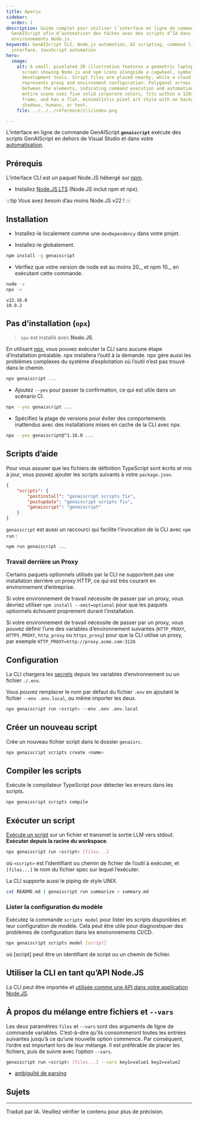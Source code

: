 ```yaml
---
title: Aperçu
sidebar:
  order: 1
description: Guide complet pour utiliser l’interface en ligne de commande (CLI)
  GenAIScript afin d’automatiser des tâches avec des scripts d’IA dans des
  environnements Node.js.
keywords: GenAIScript CLI, Node.js automation, AI scripting, command line
  interface, JavaScript automation
hero:
  image:
    alt: A small, pixelated 2D illustration features a geometric laptop with a
      screen showing Node.js and npm icons alongside a cogwheel, symbolizing
      development tools. Script files are placed nearby, while a cloud icon
      represents proxy and environment configuration. Polygonal arrows flow
      between the elements, indicating command execution and automation. The
      entire scene uses five solid corporate colors, fits within a 128x128 pixel
      frame, and has a flat, minimalistic pixel art style with no background,
      shadows, humans, or text.
    file: ../../../reference/cli/index.png

---
```



L’interface en ligne de commande GenAIScript **`genaiscript`** exécute des scripts GenAIScript
en dehors de Visual Studio et dans votre [automatisation](../../../reference/getting-started/automating-scripts/).

<GenAIScriptCli args="..." />

## Prérequis

L’interface CLI est un paquet Node.JS hébergé sur [npm](https://www.npmjs.com/package/genaiscript).

* Installez [Node.JS LTS](https://docs.npmjs.com/downloading-and-installing-node-js-and-npm) (Node.JS inclut npm et npx).

:::tip
Vous avez besoin d’au moins Node.JS v22 !
:::

## Installation

* Installez-le localement comme une `devDependency` dans votre projet.

<PackageManagers pkg="genaiscript" dev frame="none" />

* Installez-le globalement.

```sh "-g"
npm install -g genaiscript
```

* Vérifiez que votre version de node est au moins 20.\_ et npm 10.\_ en exécutant cette commande.

```sh
node -v
npx -v
```

```text
v22.16.0
10.9.2
```

## Pas d’installation (`npx`)

> `npx` est installé avec **Node.JS**.

En utilisant [npx](https://docs.npmjs.com/cli/v10/commands/npx),
vous pouvez exécuter la CLI sans aucune étape d’installation préalable.
*npx* installera l’outil à la demande. npx gère aussi les problèmes complexes
du système d’exploitation où l’outil n’est pas trouvé dans le chemin.

```sh
npx genaiscript ...
```

* Ajoutez `--yes` pour passer la confirmation, ce qui est utile dans un scénario CI.

```sh "--yes"
npx --yes genaiscript ...
```

* Spécifiez la plage de versions pour éviter des comportements inattendus avec des installations mises en cache de la CLI avec npx.

```sh "@^1.16.0"
npx --yes genaiscript@^1.16.0 ...
```

## Scripts d’aide

Pour vous assurer que les fichiers de définition TypeScript sont écrits et mis à jour,
vous pouvez ajouter les scripts suivants à votre `package.json`.

```json title="package.json"
{
    "scripts": {
        "postinstall": "genaiscript scripts fix",
        "postupdate": "genaiscript scripts fix",
        "genaiscript": "genaiscript"
    }
}
```

`genaiscript` est aussi un raccourci qui facilite l’invocation de la CLI
avec `npm run` :

```sh
npm run genaiscript ...
```

### Travail derrière un Proxy

Certains paquets optionnels utilisés par la CLI ne supportent pas une installation derrière un proxy HTTP,
ce qui est très courant en environnement d’entreprise.

Si votre environnement de travail nécessite de passer par un proxy,
vous devriez utiliser `npm install --omit=optional`
pour que les paquets optionnels échouent proprement durant l’installation.

Si votre environnement de travail nécessite de passer par un proxy,
vous pouvez définir l’une des variables d’environnement suivantes
(`HTTP_PROXY`, `HTTPS_PROXY`, `http_proxy` ou `https_proxy`) pour que la CLI utilise un proxy,
par exemple `HTTP_PROXY=http://proxy.acme.com:3128`.

## Configuration

La CLI chargera les [secrets](../../../reference/getting-started/configuration/) depuis les variables d’environnement ou un fichier `./.env`.

Vous pouvez remplacer le nom par défaut du fichier `.env` en ajoutant le fichier `--env .env.local`,
ou même importer les deux.

```sh
npx genaiscript run <script> --env .env .env.local
```

## Créer un nouveau script

Crée un nouveau fichier script dans le dossier `genaisrc`.

```sh
npx genaiscript scripts create <name>
```

## Compiler les scripts

Exécute le compilateur TypeScript pour détecter les erreurs dans les scripts.

```sh
npx genaiscript scripts compile
```

## Exécuter un script

[Exécute un script](../../../reference/reference/cli/run/) sur un fichier
et transmet la sortie LLM vers stdout. **Exécuter depuis la racine du workspace**.

```sh
npx genaiscript run <script> [files...]
```

où `<script>` est l’identifiant ou chemin de fichier de l’outil à exécuter, et `[files...]` le nom du fichier spec sur lequel l’exécuter.

La CLI supporte aussi le piping de style UNIX.

```sh
cat README.md | genaiscript run summarize > summary.md
```

### Lister la configuration du modèle

Exécutez la commande `scripts model` pour lister les scripts disponibles et leur configuration de modèle. Cela peut être utile pour diagnostiquer des problèmes de configuration dans les environnements CI/CD.

```sh
npx genaiscript scripts model [script]
```

où \[script] peut être un identifiant de script ou un chemin de fichier.

## Utiliser la CLI en tant qu’API Node.JS

La CLI peut être importée et [utilisée comme une API dans votre application Node.JS](../../../reference/reference/api/).

## À propos du mélange entre fichiers et `--vars`

Les deux paramètres `files` et `--vars` sont des arguments de ligne de commande variables. C’est-à-dire qu’ils consommeront toutes les entrées suivantes jusqu’à ce qu’une nouvelle option commence. Par conséquent, l’ordre est important lors de leur mélange. Il est préférable de placer les fichiers, puis de suivre avec l’option `--vars`.

```sh
genaiscript run <script> [files...] --vars key1=value1 key2=value2
```

* [ambiguïté de parsing](https://github.com/tj/commander.js/blob/HEAD/docs/options-in-depth.md#parsing-ambiguity)

## Sujets

<DirectoryLinks directory="reference/cli" />

<hr />

Traduit par IA. Veuillez vérifier le contenu pour plus de précision.
